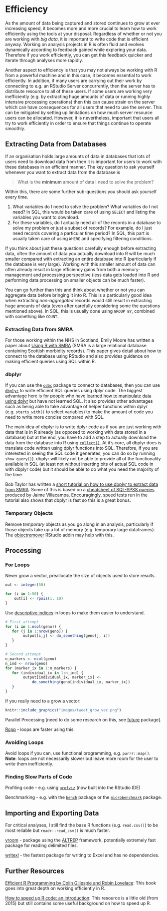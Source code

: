 # Efficiency
As the amount of data being captured and stored continues to grow at ever increasing speed, it becomes more and more crucial to learn how to work efficiently using the tools at your disposal. Regardless of whether or not you are working with *big data*, it is important to write code that is efficient anyway. Working on analysis projects in R is often fluid and evolves dynamically according to feedback gained while exploring your data. Therefore if you work efficiently, you can get this feedback quicker and iterate through analyses more rapidly.  
  
Another aspect to efficiency is that you may not always be working with R from a powerful machine and in this case, it becomes essential to work efficiently. In addition, if many users are carrying out their work by connecting to e.g. an RStudio Server concurrently, then the server has to distribute resource to all of these users. If some users are working very inefficiently (e.g. by extracting huge amounts of data or running highly intensive processing operations) then this can cause strain on the server which can have consequences for all users that need to use the server. This can be mitigated by setting up limitations on how much server resource users can be allocated. However, it is nevertheless, important that users all try to work efficiently in order to ensure that things continue to operate smoothly.


## Extracting Data from Databases
If an organisation holds large amounts of data in databases that lots of users need to download data from then it is important for users to work with these databases in an efficient manner. The key question to ask yourself whenever you want to extract data from the database is

> What is the **minimum** amount of data I need to solve the problem?

Within this, there are some further sub-questions you should ask yourself every time.

1. What variables do I need to solve the problem? What variables do I not need? In SQL, this would be taken care of using `SELECT` and listing the variables you want to download.
2. For these variables, do I actually need all of the records in a database to solve my problem or just a subset of records? For example, do I just need records covering a particular time period? In SQL, this part is usually taken care of using `WHERE` and specifying filtering conditions.

If you think about just these questions carefully enough before extracting data, often the amount of data you actually download into R will be much smaller compared with extracting an entire database into R (particularly if the database is very large). Working with this smaller amount of data can often already result in large efficiency gains from both a memory-management and processing perspective (less data gets loaded into R and performing data processing on smaller objects can be much faster).  
  
You can go further than this and think about whether or not you can aggregate data before bringing it into R. This is a particularly good idea when extracting *non-aggregated* records would still result in extracting huge amounts of data (even after carefully considering some the questions mentioned above). In SQL, this is usually done using `GROUP BY`, combined with something like `COUNT`.  

### Extracting Data from SMRA

For those working within the NHS in Scotland, Emily Moore has written a paper about [Using R with SMRA](https://www.isdscotland.org/About-ISD/Methodologies/_docs/Using-R-with-SMRA-V1-1.pdf) (SMRA is a large relational database containing Scottish morbidity records). This paper gives detail about how to connect to the database using RStudio and also provides guidance on making efficient queries using SQL within R.

### dbplyr

If you can use the [`odbc`](https://db.rstudio.com/odbc) package to connect to databases, then you can use [`dbplyr`](https://db.rstudio.com/dplyr) to write efficient SQL queries using dplyr code. The biggest advantage here is for people who have [learned how to manipulate data using dplyr](tidyverse.html#data-manipulation-with-dplyr) but have not learned SQL. It also provides other advantages such as being able to take advantage of helper functions within dplyr (e.g. `starts_with()` to select variables) to make the amount of code you need to write more concise compared with SQL.  
  
The main idea of dbplyr is to write dplyr code as if you are just working with data that is in R already (as opposed to working with data stored in a database) but at the end, you have to add a step to actually download the data from the database into R using [`collect()`](https://dplyr.tidyverse.org/reference/compute.html). At it's core, all dbplyr does is translate code written using dplyr functions into SQL. Therefore, if you are interested in seeing the SQL code it generates, you can do so by running `show_query()`). dbplyr will likely not be able to provide all of the functionality available in SQL (at least not without inserting bits of actual SQL code in with dbplyr code) but it should be able to do what you need the majority of the time.
  
Bob Taylor has written a [short tutorial on how to use dbplyr to extract data from SMRA](dbplyr_tutorial.html). Some of this is based on a [cheatsheet of SQL-SPSS queries](https://github.com/Health-SocialCare-Scotland/SPSS-Resources/blob/master/Useful%20SQL-ISD.sps) produced by Jaime Villacampa. Encouragingly, speed tests run in the tutorial also shows that dbplyr is fast so this is a great bonus.


### Temporary Objects
Remove *temporary* objects as you go along in an analysis, particularly if those objects take up a lot of memory (e.g. temporary large dataframes). The [objectremover](https://cran.r-project.org/web/packages/objectremover/index.html) RStudio addin may help with this.


## Processing

### For Loops
Never grow a vector, preallocate the size of objects used to store results.
```r
out <- integer(50)

for (i in 1:50) {
    out[i] <- rpois(1, 10)
}
```

Use [descriptive indices](https://onunicornsandgenes.blog/2018/12/01/using-r-the-best-thing-ive-changed-about-my-code-in-years/) in loops to make them easier to understand.
```r
# First attempt
for (i in 1:ncol(geno)) {
   for (j in 1:nrow(geno)) {
        output[i,j] <- do_something(geno[j, i])
   }
}

# Second attempt
n_markers <- ncol(geno)
n_ind <- nrow(geno)
for (marker_ix in 1:n_markers) {
   for (individual_ix in 1:n_ind) {
        output[individual_ix, marker_ix] <-
            do_something(geno[individual_ix, marker_ix])
   }
}
```

If you really need to a grow a vector:

```r
knitr::include_graphics("images/tweet_grow_vec.png")
```


Parallel Processing [need to do some research on this, see [future](https://cran.r-project.org/web/packages/future/index.html) package].

[Rcpp](http://adv-r.had.co.nz/Rcpp.html) - loops are faster using this.


### Avoiding Loops
Avoid loops if you can, use functional programming, e.g. `purrr::map()`. **Note**: loops are not necessarily slower but leave more room for the user to write them inefficiently.


### Finding Slow Parts of Code
Profiling code - e.g. using [`profviz`](https://rstudio.github.io/profvis) (now built into the RStudio IDE)

Benchmarking - e.g. with the [`bench`](http://bench.r-lib.org) package or the [`microbenchmark`](https://cran.r-project.org/web/packages/microbenchmark/index.html) package.


## Importing and Exporting Data
For critical analyses, I still find the base R functions (e.g. `read.csv()`) to be most reliable but `readr::read_csv()` is much faster.

[vroom](https://github.com/jimhester/vroom) - package using the [ALTREP](https://svn.r-project.org/R/branches/ALTREP/ALTREP.html) framework, potentially extremely fast package for reading delimited files.

[writexl](https://cran.r-project.org/web/packages/writexl/index.html) - the fastest package for writing to Excel and has no dependencies.


## Further Resources
[Efficient R Programming by Colin Gillespie and Robin Lovelace](https://csgillespie.github.io/efficientR): This book goes into great depth on working efficiently in R.

[How to speed up R code:  an introduction](https://arxiv.org/pdf/1503.00855v1.pdf): This resource is a little old (from 2015) but still contains some useful background on how to speed up R.
